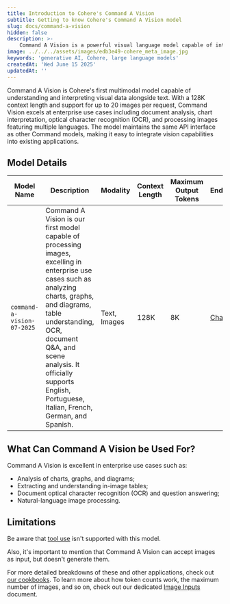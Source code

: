 ```yaml
---
title: Introduction to Cohere's Command A Vision
subtitle: Getting to know Cohere's Command A Vision model
slug: docs/command-a-vision
hidden: false
description: >-
    Command A Vision is a powerful visual language model capable of interacting with image inputs. This document contains information about its capabilities.
image: ../../../assets/images/edb3e49-cohere_meta_image.jpg
keywords: 'generative AI, Cohere, large language models'
createdAt: 'Wed June 15 2025'
updatedAt: ''
---
```


Command A Vision is Cohere's first multimodal model capable of understanding and interpreting visual data alongside text. With a 128K context length and support for up to 20 images per request, Command Vision excels at enterprise use cases including document analysis, chart interpretation, optical character recognition (OCR), and processing images featuring multiple languages. The model maintains the same API interface as other Command models, making it easy to integrate vision capabilities into existing applications.

## Model Details
| Model Name                       | Description                                                                                                                                                                                                                                                                                                                                                      | Modality          | Context Length | Maximum Output Tokens | Endpoints                                                                                  |
|----------------------------------|------------------------------------------------------------------------------------------------------------------------------------------------------------------------------------------------------------------------------------------------------------------------------------------------------------------------------------------------------------------|-------------------|----------------|-----------------------|--------------------------------------------------------------------------------------------|
| `command-a-vision-07-2025`       | Command A Vision is our first model capable of processing images, excelling in enterprise use cases such as analyzing charts, graphs, and diagrams, table understanding, OCR, document Q&A, and scene analysis. It officially supports English, Portuguese, Italian, French, German, and Spanish.                                                              | Text, Images      | 128K           | 8K                    | [Chat](https://docs.cohere.com/v2/reference/chat)                                                                    |

## What Can Command A Vision be Used For?
Command A Vision is excellent in enterprise use cases such as:

- Analysis of charts, graphs, and diagrams;
- Extracting and understanding in-image tables;
- Document optical character recognition (OCR) and question answering;
- Natural-language image processing.

## Limitations
Be aware that [tool use](https://docs.cohere.com/docs/tools) isn't supported with this model.

Also, it's important to mention that Command A Vision can accept images as input, but doesn't generate them.

For more detailed breakdowns of these and other applications, check out [our cookbooks](https://docs.cohere.com/v2/page/cookbooks). To learn more about how token counts work, the maximum number of images, and so on, check out our dedicated [Image Inputs](https://docs.cohere.com/docs/image-inputs) document.